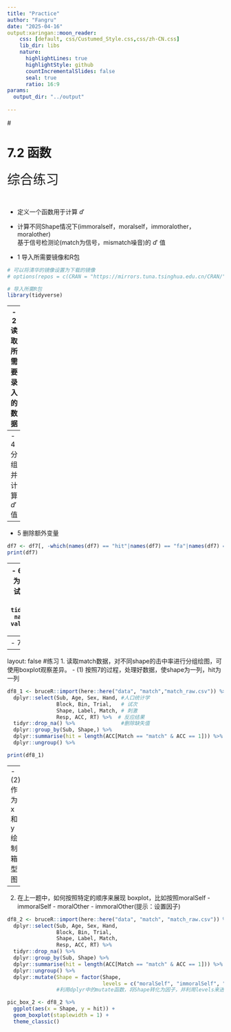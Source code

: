 ```yaml
---
title: "Practice"
author: "Fangru"
date: "2025-04-16"
output:xaringan::moon_reader:
    css: [default, css/Custumed_Style.css,css/zh-CN.css]
    lib_dir: libs
    nature:
      highlightLines: true
      highlightStyle: github
      countIncrementalSlides: false
      seal: true
      ratio: 16:9
params:
  output_dir: "../output"
  
---
```

# <h1 lang="en">7.2 函数</h1>
<span style="font-size: 30px;">综合练习</span></center><br>

- 定义一个函数用于计算 $d'$ 
- 计算不同Shape情况下(immoralself，moralself，immoralother，moralother)<br> 基于信号检测论(match为信号，mismatch噪音)的 $d'$ 值
<br>

- 1 导入所需要镜像和R包 
```r
# 可以将清华的镜像设置为下载的镜像
# options(repos = c(CRAN = "https://mirrors.tuna.tsinghua.edu.cn/CRAN/"))

# 导入所需R包
library(tidyverse)
```

---
- 2 读取所需要录入的数据
```r
# 此前已经将合并后的实验数据存入"match_raw.csv"，此次可直接读取
df7 <-  bruceR::import(here::here("data", "match","match_raw.csv"))
# 也可以用原始方式导入
# penguin_data <- read.csv('./data/match/match_raw.csv')  # 仅用基础包的做法

```

- 3 选择我们需要的变量
```r
# 选择我们需要的变量
df7 <- dplyr::select(df7,
                     Sub, Age, Sex, Hand, #人口统计学
                     Block, Bin, Trial,   # 试次
                     Shape, Label, Match, # 刺激
                     Resp, ACC, RT)       # 反应结果
```

---
- 4 分组并计算 $d'$ 值
```r
#按照
df7 <- dplyr::group_by(df7, Sub, Shape,)
df7
df7 <- dplyr::summarise(df7,
      hit = length(ACC[Match == "match" & ACC == 1]), 
      fa = length(ACC[Match == "mismatch" & ACC == 0]),
      miss = length(ACC[Match == "match" & ACC == 0]),
      cr = length(ACC[Match == "mismatch" & ACC == 1]),
      Dprime = qnorm(
        ifelse(hit / (hit + miss) < 1,
               hit / (hit + miss),
               1 - 1 / (2 * (hit + miss))
              )
        ) 
             - qnorm(
        ifelse(fa / (fa + cr) > 0,
              fa / (fa + cr),
              1 / (2 * (fa + cr))
              )
                    )
      )
df7 <- dplyr::ungroup(df7)
print(df7) #可以逐步打印结果以便检查
```

---
- 5 删除额外变量
```r
df7 <- df7[, -which(names(df7) == "hit"|names(df7) == "fa"|names(df7) == "miss"|names(df7) == "cr")]
print(df7)
```

---
- 6 长转宽，将形4个形状为列标题，以显示不同被试在不同形状条件下的$d'$ 值
```r
df7 <- tidyr::pivot_wider(df7, names_from = "Shape", values_from = "Dprime")
print(df7)
```

---
- 7 合并Tidyverse操作
```r
# 用管道操作符合并以上代码
df7_1 <- bruceR::import(here::here("data", "match","match_raw.csv")) %>%
  dplyr::select(Sub, Age, Sex, Hand, #人口统计学
                Block, Bin, Trial,   # 试次
                Shape, Label, Match, # 刺激
                Resp, ACC, RT) %>%  # 反应结果
  tidyr::drop_na() %>%               #删除缺失值
  dplyr::group_by(Sub, Shape,) %>%
  dplyr::summarise(
      hit = length(ACC[Match == "match" & ACC == 1]), 
      fa = length(ACC[Match == "mismatch" & ACC == 0]),
      miss = length(ACC[Match == "match" & ACC == 0]),
      cr = length(ACC[Match == "mismatch" & ACC == 1]),
      Dprime = qnorm(
        ifelse(hit / (hit + miss) < 1,
               hit / (hit + miss),
               1 - 1 / (2 * (hit + miss))
              )
        ) 
             - qnorm(
        ifelse(fa / (fa + cr) > 0,
              fa / (fa + cr),
              1 / (2 * (fa + cr))
              )
                    )
      ) %>%
  dplyr::ungroup() %>%
  dplyr::mutate(hit = NULL, fa = NULL, miss = NULL, cr = NULL) %>%
  tidyr::pivot_wider(names_from = "Shape", values_from = "Dprime")
```

---
layout: false
#练习
1. 读取match数据，对不同shape的击中率进行分组绘图，可使用boxplot观察差异。
- (1) 按照7的过程，处理好数据，使shape为一列，hit为一列
```r
df8_1 <- bruceR::import(here::here("data", "match","match_raw.csv")) %>%
  dplyr::select(Sub, Age, Sex, Hand, #人口统计学
                Block, Bin, Trial,   # 试次
                Shape, Label, Match, # 刺激
                Resp, ACC, RT) %>%  # 反应结果
  tidyr::drop_na() %>%               #删除缺失值
  dplyr::group_by(Sub, Shape,) %>%
  dplyr::summarise(hit = length(ACC[Match == "match" & ACC == 1])) %>%
  dplyr::ungroup() %>%

print(df8_1)
```

---
- (2) 作为x和y绘制箱型图
```r
pic_box_1 <- df8_1 %>% 
      ggplot(aes(x = Shape, y = hit)) +
      geom_boxplot(staplewidth = 1) +
      # 绘制箱线图并添加上下边缘线 
      theme_classic()
```

---
2. 在上一题中，如何按照特定的顺序来展现 boxplot，比如按照moralSelf - immoralSelf - moralOther - immoralOther(提示：设置因子)
```r
df8_2 <- bruceR::import(here::here("data", "match", "match_raw.csv")) %>%
  dplyr::select(Sub, Age, Sex, Hand,      
                Block, Bin, Trial,        
                Shape, Label, Match,    
                Resp, ACC, RT) %>%      
  tidyr::drop_na() %>%                  
  dplyr::group_by(Sub, Shape) %>%
  dplyr::summarise(hit = length(ACC[Match == "match" & ACC == 1])) %>%
  dplyr::ungroup() %>%
  dplyr::mutate(Shape = factor(Shape, 
                               levels = c("moralSelf", "immoralSelf", "moralOther", "immoralOther")))
                #利用dplyr中的mutate函数，将Shape转化为因子，并利用levels来进行自定义排序

pic_box_2 <- df8_2 %>% 
  ggplot(aes(x = Shape, y = hit)) +
  geom_boxplot(staplewidth = 1) +
  theme_classic()

```



